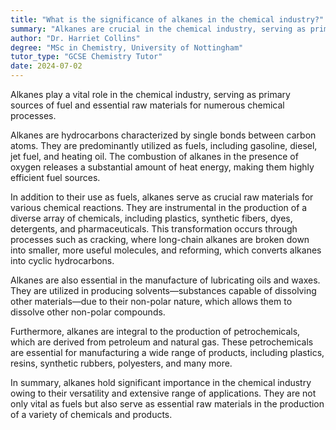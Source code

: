 ```yaml
---
title: "What is the significance of alkanes in the chemical industry?"
summary: "Alkanes are crucial in the chemical industry, serving as primary fuel sources and essential raw materials for numerous chemical reactions."
author: "Dr. Harriet Collins"
degree: "MSc in Chemistry, University of Nottingham"
tutor_type: "GCSE Chemistry Tutor"
date: 2024-07-02
---
```


Alkanes play a vital role in the chemical industry, serving as primary sources of fuel and essential raw materials for numerous chemical processes.

Alkanes are hydrocarbons characterized by single bonds between carbon atoms. They are predominantly utilized as fuels, including gasoline, diesel, jet fuel, and heating oil. The combustion of alkanes in the presence of oxygen releases a substantial amount of heat energy, making them highly efficient fuel sources.

In addition to their use as fuels, alkanes serve as crucial raw materials for various chemical reactions. They are instrumental in the production of a diverse array of chemicals, including plastics, synthetic fibers, dyes, detergents, and pharmaceuticals. This transformation occurs through processes such as cracking, where long-chain alkanes are broken down into smaller, more useful molecules, and reforming, which converts alkanes into cyclic hydrocarbons.

Alkanes are also essential in the manufacture of lubricating oils and waxes. They are utilized in producing solvents—substances capable of dissolving other materials—due to their non-polar nature, which allows them to dissolve other non-polar compounds.

Furthermore, alkanes are integral to the production of petrochemicals, which are derived from petroleum and natural gas. These petrochemicals are essential for manufacturing a wide range of products, including plastics, resins, synthetic rubbers, polyesters, and many more.

In summary, alkanes hold significant importance in the chemical industry owing to their versatility and extensive range of applications. They are not only vital as fuels but also serve as essential raw materials in the production of a variety of chemicals and products.
    